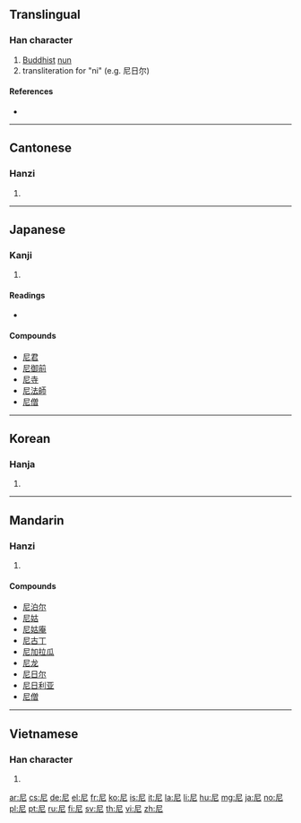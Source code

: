 ==Translingual==

===Han character===
{{Han char|rn=44|rad=尸|as=02|sn=5|four=7721<sub>1</sub>|canj=尸心 (SP)}}

# [[Buddhist]] [[nun]]
# transliteration for "ni" (e.g. 尼日尔)

====References====
* {{Han ref|kx=0300.030|dkj=07635|dj=0596.010|hdz=20965.040|uh=5C3C|ud=23612|bh=A5A7|bd=42407}}

----

==Cantonese==

===Hanzi===
{{yue-hanzi|jyut=|y=nei4}}

# {{defn|lang=yue|sort=尸02}}

----

==Japanese==

===Kanji===
{{ja-kanji|grade=c|rs=尸02}}

# {{defn|lang=ja|sort=尸02}}

====Readings====
* {{ja-readings|on=[[に]] (ni), [[じ]] (ji)|kun=[[あま]] (ama)}}

====Compounds====
* [[尼君]]
* [[尼御前]]
* [[尼寺]]
* [[尼法師]]
* [[尼僧]]

----

==Korean==

===Hanja===
{{ko-hanja|hangeul=[[니]], [[이]]|rv=ni, i|mr=ni, i}}

# {{defn|lang=ko|sort=尸02}}

----

==Mandarin==

===Hanzi===
{{cmn-hanzi|pin=[[ní]] ([[ni2]])|wg=ni<sup>2</sup>}}

# {{defn|lang=cmn|sort=尸02}}

====Compounds====
* [[尼泊尔]]
* [[尼姑]]
* [[尼姑庵]]
* [[尼古丁]]
* [[尼加拉瓜]]
* [[尼龙]]
* [[尼日尔]]
* [[尼日利亚]]
* [[尼僧]]

----

==Vietnamese==

===Han character===
{{vi-hantu|[[ni]], [[này]], [[nê]], [[nơi]], [[nầy]], [[nì]]|rs=尸02}}

# {{defn|lang=vi|sort=尸02}}

[[ar:尼]]
[[cs:尼]]
[[de:尼]]
[[el:尼]]
[[fr:尼]]
[[ko:尼]]
[[is:尼]]
[[it:尼]]
[[la:尼]]
[[li:尼]]
[[hu:尼]]
[[mg:尼]]
[[ja:尼]]
[[no:尼]]
[[pl:尼]]
[[pt:尼]]
[[ru:尼]]
[[fi:尼]]
[[sv:尼]]
[[th:尼]]
[[vi:尼]]
[[zh:尼]]